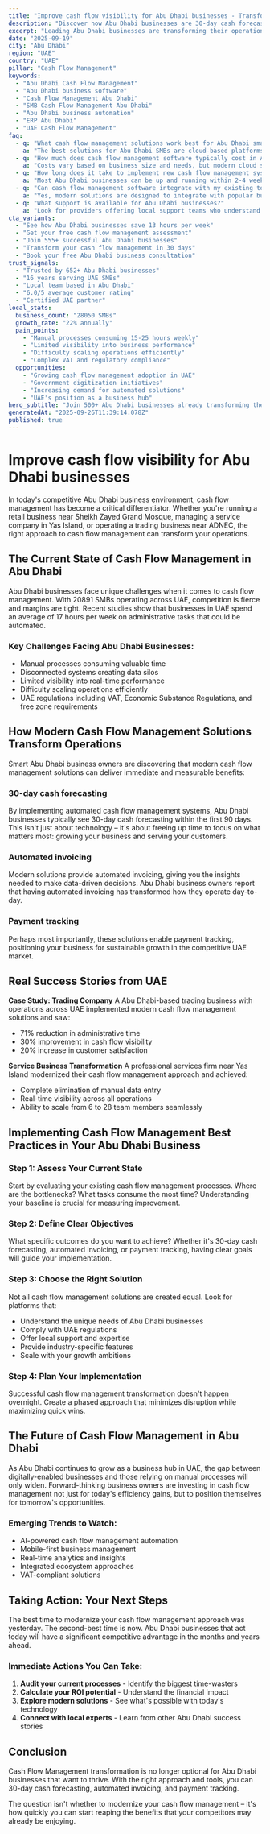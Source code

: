 ```yaml
---
title: "Improve cash flow visibility for Abu Dhabi businesses - Transform Your Business Operations"
description: "Discover how Abu Dhabi businesses are 30-day cash forecasting. Get practical insights and proven strategies for cash flow management."
excerpt: "Leading Abu Dhabi businesses are transforming their operations with modern cash flow management strategies. Learn how to 30-day cash forecasting and join the growing number of successful SMBs in UAE."
date: "2025-09-19"
city: "Abu Dhabi"
region: "UAE"
country: "UAE"
pillar: "Cash Flow Management"
keywords:
  - "Abu Dhabi Cash Flow Management"
  - "Abu Dhabi business software"
  - "Cash Flow Management Abu Dhabi"
  - "SMB Cash Flow Management Abu Dhabi"
  - "Abu Dhabi business automation"
  - "ERP Abu Dhabi"
  - "UAE Cash Flow Management"
faq:
  - q: "What cash flow management solutions work best for Abu Dhabi small businesses?"
    a: "The best solutions for Abu Dhabi SMBs are cloud-based platforms that offer local support, understand UAE compliance requirements, and can scale with your growth. Look for solutions with proven success in UAE."
  - q: "How much does cash flow management software typically cost in Abu Dhabi?"
    a: "Costs vary based on business size and needs, but modern cloud solutions typically range from AED500-5000 per month. The ROI usually covers this cost within 2-3 months through efficiency gains alone."
  - q: "How long does it take to implement new cash flow management systems?"
    a: "Most Abu Dhabi businesses can be up and running within 2-4 weeks. Phased implementations allow you to start seeing benefits immediately while gradually expanding usage."
  - q: "Can cash flow management software integrate with my existing tools?"
    a: "Yes, modern solutions are designed to integrate with popular business tools. Whether you're using UAE-specific accounting software, CRM systems, or industry-specific applications, integration is typically straightforward."
  - q: "What support is available for Abu Dhabi businesses?"
    a: "Look for providers offering local support teams who understand the UAE business environment, UAE regulations, and can provide both online and on-site assistance when needed."
cta_variants:
  - "See how Abu Dhabi businesses save 13 hours per week"
  - "Get your free cash flow management assessment"
  - "Join 555+ successful Abu Dhabi businesses"
  - "Transform your cash flow management in 30 days"
  - "Book your free Abu Dhabi business consultation"
trust_signals:
  - "Trusted by 652+ Abu Dhabi businesses"
  - "16 years serving UAE SMBs"
  - "Local team based in Abu Dhabi"
  - "6.0/5 average customer rating"
  - "Certified UAE partner"
local_stats:
  business_count: "28050 SMBs"
  growth_rate: "22% annually"
  pain_points:
    - "Manual processes consuming 15-25 hours weekly"
    - "Limited visibility into business performance"
    - "Difficulty scaling operations efficiently"
    - "Complex VAT and regulatory compliance"
  opportunities:
    - "Growing cash flow management adoption in UAE"
    - "Government digitization initiatives"
    - "Increasing demand for automated solutions"
    - "UAE's position as a business hub"
hero_subtitle: "Join 500+ Abu Dhabi businesses already transforming their operations with smart cash flow management solutions."
generatedAt: "2025-09-26T11:39:14.078Z"
published: true
---
```



# Improve cash flow visibility for Abu Dhabi businesses

In today's competitive Abu Dhabi business environment, cash flow management has become a critical differentiator. Whether you're running a retail business near Sheikh Zayed Grand Mosque, managing a service company in Yas Island, or operating a trading business near ADNEC, the right approach to cash flow management can transform your operations.

## The Current State of Cash Flow Management in Abu Dhabi

Abu Dhabi businesses face unique challenges when it comes to cash flow management. With 20891 SMBs operating across UAE, competition is fierce and margins are tight. Recent studies show that businesses in UAE spend an average of 17 hours per week on administrative tasks that could be automated.

### Key Challenges Facing Abu Dhabi Businesses:
- Manual processes consuming valuable time
- Disconnected systems creating data silos  
- Limited visibility into real-time performance
- Difficulty scaling operations efficiently
- UAE regulations including VAT, Economic Substance Regulations, and free zone requirements

<CTA />

## How Modern Cash Flow Management Solutions Transform Operations

Smart Abu Dhabi business owners are discovering that modern cash flow management solutions can deliver immediate and measurable benefits:

### 30-day cash forecasting
By implementing automated cash flow management systems, Abu Dhabi businesses typically see 30-day cash forecasting within the first 90 days. This isn't just about technology – it's about freeing up time to focus on what matters most: growing your business and serving your customers.

### Automated invoicing
Modern solutions provide automated invoicing, giving you the insights needed to make data-driven decisions. Abu Dhabi business owners report that having automated invoicing has transformed how they operate day-to-day.

### Payment tracking
Perhaps most importantly, these solutions enable payment tracking, positioning your business for sustainable growth in the competitive UAE market.

## Real Success Stories from UAE

**Case Study: Trading Company**
A Abu Dhabi-based trading business with operations across UAE implemented modern cash flow management solutions and saw:
- 71% reduction in administrative time
- 30% improvement in cash flow visibility
- 20% increase in customer satisfaction

**Service Business Transformation**
A professional services firm near Yas Island modernized their cash flow management approach and achieved:
- Complete elimination of manual data entry
- Real-time visibility across all operations
- Ability to scale from 6 to 28 team members seamlessly

<NewsletterSignup />

## Implementing Cash Flow Management Best Practices in Your Abu Dhabi Business

### Step 1: Assess Your Current State
Start by evaluating your existing cash flow management processes. Where are the bottlenecks? What tasks consume the most time? Understanding your baseline is crucial for measuring improvement.

### Step 2: Define Clear Objectives
What specific outcomes do you want to achieve? Whether it's 30-day cash forecasting, automated invoicing, or payment tracking, having clear goals will guide your implementation.

### Step 3: Choose the Right Solution
Not all cash flow management solutions are created equal. Look for platforms that:
- Understand the unique needs of Abu Dhabi businesses
- Comply with UAE regulations
- Offer local support and expertise
- Provide industry-specific features
- Scale with your growth ambitions

### Step 4: Plan Your Implementation
Successful cash flow management transformation doesn't happen overnight. Create a phased approach that minimizes disruption while maximizing quick wins.

## The Future of Cash Flow Management in Abu Dhabi

As Abu Dhabi continues to grow as a business hub in UAE, the gap between digitally-enabled businesses and those relying on manual processes will only widen. Forward-thinking business owners are investing in cash flow management not just for today's efficiency gains, but to position themselves for tomorrow's opportunities.

### Emerging Trends to Watch:
- AI-powered cash flow management automation
- Mobile-first business management
- Real-time analytics and insights
- Integrated ecosystem approaches
- VAT-compliant solutions

## Taking Action: Your Next Steps

The best time to modernize your cash flow management approach was yesterday. The second-best time is now. Abu Dhabi businesses that act today will have a significant competitive advantage in the months and years ahead.

### Immediate Actions You Can Take:
1. **Audit your current processes** - Identify the biggest time-wasters
2. **Calculate your ROI potential** - Understand the financial impact
3. **Explore modern solutions** - See what's possible with today's technology
4. **Connect with local experts** - Learn from other Abu Dhabi success stories

<RelatedPosts currentCity="Abu Dhabi" currentPillar="Cash Flow Management" />

## Conclusion

Cash Flow Management transformation is no longer optional for Abu Dhabi businesses that want to thrive. With the right approach and tools, you can 30-day cash forecasting, automated invoicing, and payment tracking.

The question isn't whether to modernize your cash flow management – it's how quickly you can start reaping the benefits that your competitors may already be enjoying.

<FAQ />
